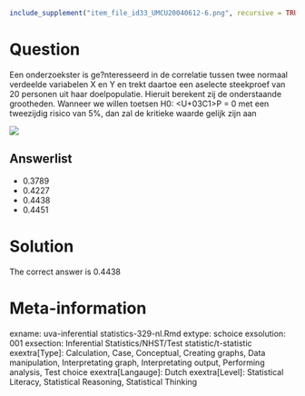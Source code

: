 ```r
include_supplement("item_file_id33_UMCU20040612-6.png", recursive = TRUE)
```
Question
========

Een onderzoekster is ge?nteresseerd in de correlatie tussen twee normaal verdeelde variabelen X en Y en trekt daartoe een aselecte steekproef van 20 personen uit haar doelpopulatie. Hieruit berekent zij de onderstaande grootheden. Wanneer we willen toetsen H0: <U+03C1>P = 0 met een tweezijdig risico van 5%, dan zal de kritieke waarde gelijk zijn aan 



 ![](item_file_id33_UMCU20040612-6.png) 

Answerlist
----------
* 0.3789
* 0.4227
* 0.4438
* 0.4451

Solution
========

The correct answer is  0.4438 

Meta-information
================
exname: uva-inferential statistics-329-nl.Rmd 
extype: schoice 
exsolution: 001 
exsection: Inferential Statistics/NHST/Test statistic/t-statistic
exextra[Type]: Calculation, Case, Conceptual, Creating graphs, Data manipulation, Interpretating graph, Interpretating output, Performing analysis, Test choice 
exextra[Langauge]: Dutch 
exextra[Level]: Statistical Literacy, Statistical Reasoning, Statistical Thinking 
